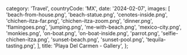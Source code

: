   category: 'Travel',
  countryCode: 'MX',
  date: '2024-02-07',
  images: [
    'beach-from-house.png',
    'beach-statue.png',
    'cenotes-inside.png',
    'chichen-itza-far.png',
    'chichen-itza-zoom.png',
    'dinner.png',
    'flamingoes.png',
    'jumping.png',
    'me-with-beach.png',
    'mexico-city.png',
    'monkies.png',
    'on-boat.png',
    'on-boat-inside.png',
    'parrot.png',
    'selfie-chichen-itza.png',
    'sunset-beach.png',
    'sunset-pool.png',
    'tequila-tasting.png',
  ],
  title: 'Playa Del Carmen - Gallery',
};
